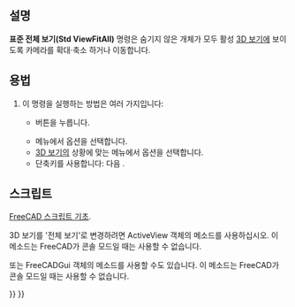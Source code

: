 <languages/>

{{Docnav
|[[Std_MainFullscreen/ko|메인 전체화면]]
|[[Std_ViewFitSelection/ko|선택 보기]]
|[[Std_View_Menu/ko|표준 보기 메뉴]]
|IconL=Std_MainFullscreen.svg
|IconR=Std_ViewFitSelection.svg
|IconC=Freecad.svg
}}

{{GuiCommand/ko
|Name=Std ViewFitAll
|Name/ko=표준 전체 보기
|MenuLocation=보기 → 표준 보기 → 전체 보기
|Workbenches=모두
|Shortcut={{KEY|V}} {{KEY|F}}
|SeeAlso=[[Std_ViewFitSelection/ko|표준 선택 보기]]
}}

<span id="Description"></span>
==설명==

<div class="mw-translate-fuzzy">
'''표준 전체 보기(Std ViewFitAll)''' 명령은 숨기지 않은 개체가 모두 활성 [[3D_view/ko|3D 보기]]에 보이도록 카메라를 확대·축소 하거나 이동합니다.
</div>

<span id="Usage"></span>
==용법==

<div class="mw-translate-fuzzy">
# 이 명령을 실행하는 방법은 여러 가지입니다:
#* {{Button|[[Image:Std_ViewFitAll.svg|16px]] [[Std_ViewFitAll|표준 전체 보기]]}} 버튼을 누릅니다.
#* 메뉴에서 {{MenuCommand|보기 → 표준 보기 → [[Image:Std_ViewFitAll.svg|16px]] 전체 보기}} 옵션을 선택합니다.
#* [[3D_view|3D 보기]]의 상황에 맞는 메뉴에서 {{MenuCommand|[[Image:Std_ViewFitAll.svg|16px]] 전체 보기}} 옵션을 선택합니다.
#* 단축키를 사용합니다: {{KEY|V}} 다음 {{KEY|F}}.
</div>

<span id="Scripting"></span>
==스크립트==

<div class="mw-translate-fuzzy">
{{Emphasis|참조:}} [[FreeCAD_Scripting_Basics/ko|FreeCAD 스크립트 기초]].
</div>

<div class="mw-translate-fuzzy">
3D 보기를 '전체 보기'로 변경하려면 ActiveView 객체의 {{incode|fitAll}} 메소드를 사용하십시오. 이 메소드는 FreeCAD가 콘솔 모드일 때는 사용할 수 없습니다.
</div>

{{Code|code=
import FreeCADGui

view = FreeCADGui.ActiveDocument.ActiveView
view.fitAll()
}}

<div class="mw-translate-fuzzy">
또는 FreeCADGui 객체의 {{incode|SendMsgToActiveView}} 메소드를 사용할 수도 있습니다. 이 메소드는 FreeCAD가 콘솔 모드일 때는 사용할 수 없습니다.
</div>

{{Code|code=
import FreeCADGui

FreeCADGui.SendMsgToActiveView("ViewFit")
}}


{{Docnav
|[[Std_MainFullscreen/ko|메인 전체화면]]
|[[Std_ViewFitSelection/ko|선택 보기]]
|[[Std_View_Menu/ko|표준 보기 메뉴]]
|IconL=Std_MainFullscreen.svg
|IconR=Std_ViewFitSelection.svg
|IconC=Freecad.svg
}}

{{Std_Base_navi{{#translation:}}}}
{{Userdocnavi{{#translation:}}}}